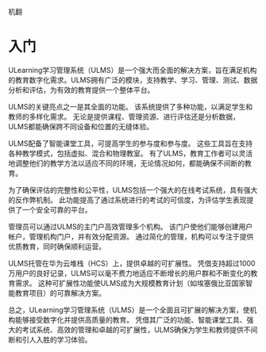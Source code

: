 机翻
# 入门
 ULearning学习管理系统（ULMS）是一个强大而全面的解决方案，旨在满足机构的教育数字化需求。ULMS拥有广泛的模块，支持教学、学习、管理、测试、数据分析和评估，为有效的教育提供一个整体平台。 

 ULMS的关键亮点之一是其全面的功能。 该系统提供了多种功能，以满足学生和教师的多样化需求。 无论是提供课程、管理资源、进行评估还是分析数据，ULMS都能确保跨不同设备和位置的无缝体验。 

 ULMS配备了智能课堂工具，可提高学生的参与度和参与度。 这些工具旨在支持各种教学模式，包括虚拟、混合和物理教室。 有了ULMS，教育工作者可以灵活地调整他们的教学方法以适应不同的环境，无论情况如何，都能确保不间断的教育。 

 为了确保评估的完整性和公平性，ULMS包括一个强大的在线考试系统，具有强大的反作弊机制。 此功能提高了通过系统进行的考试的可信度，为评估学生表现提供了一个安全可靠的平台。 

 管理员可以通过ULMS的主门户高效管理多个机构。 该门户使他们能够创建用户帐户，管理机构门户，并有效分配资源。 通过简化的管理，机构可以专注于提供优质教育，同时确保顺利运营。 

 ULMS托管在华为云堆栈（HCS）上，提供卓越的可扩展性。 凭借支持超过1000万用户的良好记录，ULMS可以毫不费力地适应不断增长的用户群和不断变化的教育需求。 这种可扩展性功能使ULMS成为大规模教育计划（如埃塞俄比亚国家智能教育项目）的可靠解决方案。 
 
 总之，ULearning学习管理系统（ULMS）是一个全面且可扩展的解决方案，使机构能够接受数字化并提供高质量的教育。 凭借其广泛的功能、智能课堂工具、强大的考试系统、高效的管理和卓越的可扩展性，ULMS确保为学生和教师提供不间断和引人入胜的学习体验。
